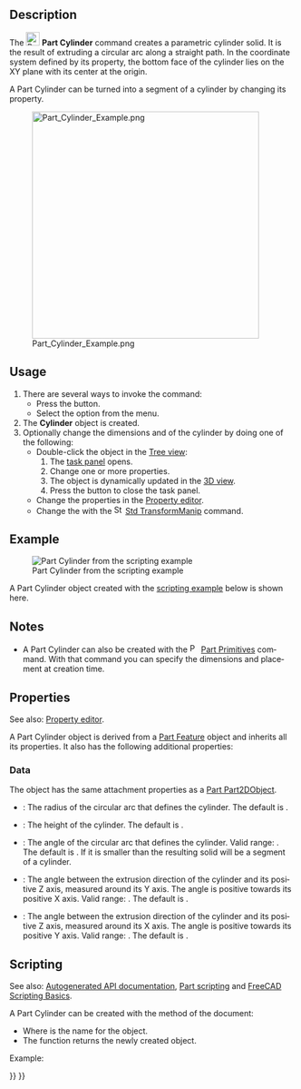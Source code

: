 <languages/>

<div lang="en" dir="ltr" class="mw-content-ltr">
{{Docnav
|[[Part_Box|Box]]
|[[Part_Sphere|Sphere]]
|[[Part_Workbench|Part]]
|IconL=Part_Box.svg
|IconR=Part_Sphere.svg
|IconC=Workbench_Part.svg
}}
</div>

<div class="mw-translate-fuzzy">
{{GuiCommand/es|Name=Part Cylinder|Name/es=Part Cylinder|MenuLocation=Part → Cylinder||Workbenches=[[Part_Workbench/es|Part]], Complete|SeeAlso=[[Part CreatePrimitives/es|Part CreatePrimitives]]}}
</div>

<div lang="en" dir="ltr" class="mw-content-ltr">
==Description==
</div>

<div lang="en" dir="ltr" class="mw-content-ltr">
The [[Image:Part_Cylinder.svg|24px]] '''Part Cylinder''' command creates a parametric cylinder solid. It is the result of extruding a circular arc along a straight path. In the coordinate system defined by its {{PropertyData|Placement}} property, the bottom face of the cylinder lies on the XY plane with its center at the origin.
</div>

<div lang="en" dir="ltr" class="mw-content-ltr">
A Part Cylinder can be turned into a segment of a cylinder by changing its {{PropertyData|Angle}} property.
</div>

[[Image:Part_Cylinder_Example.png|400px]]

<div lang="en" dir="ltr" class="mw-content-ltr">
==Usage==
</div>

<div lang="en" dir="ltr" class="mw-content-ltr">
# There are several ways to invoke the command:
#* Press the {{Button|[[Image:Part_Cylinder.svg|16px]] [[Part_Cylinder|Cylinder]]}} button.
#* Select the {{MenuCommand|Part → Primitives → [[Image:Part_Cylinder.svg|16px]] Cylinder}} option from the menu.
# The '''Cylinder''' object is created.
# Optionally change the dimensions and {{PropertyData|Placement}} of the cylinder by doing one of the following:
#* Double-click the object in the [[Tree_view|Tree view]]:
#*# The {{MenuCommand|Geometric Primitives}}  [[Task panel|task panel]] opens.
#*# Change one or more properties.
#*# The object is dynamically updated in the [[3D_view|3D view]].
#*# Press the {{Button|OK}} button to close the task panel.
#* Change the properties in the [[Property_editor|Property editor]].
#* Change the {{PropertyData|Placement}} with the [[Image:Std_TransformManip.svg|16px]] [[Std_TransformManip|Std TransformManip]] command.
</div>

<div lang="en" dir="ltr" class="mw-content-ltr">
== Example ==
</div>

<div lang="en" dir="ltr" class="mw-content-ltr">
[[Image:Part_Cylinder_Scripting_Example.png|thumb|Part Cylinder from the scripting example]]
</div>

<div lang="en" dir="ltr" class="mw-content-ltr">
A Part Cylinder object created with the [[#Scripting|scripting example]] below is shown here.
</div>

<div lang="en" dir="ltr" class="mw-content-ltr">
== Notes ==
</div>

<div lang="en" dir="ltr" class="mw-content-ltr">
* A Part Cylinder can also be created with the [[Image:Part_Primitives.svg|16px]] [[Part_Primitives|Part Primitives]] command. With that command you can specify the dimensions and placement at creation time.
</div>

<div lang="en" dir="ltr" class="mw-content-ltr">
== Properties ==
</div>

<div lang="en" dir="ltr" class="mw-content-ltr">
See also: [[Property_editor|Property editor]].
</div>

<div lang="en" dir="ltr" class="mw-content-ltr">
A Part Cylinder object is derived from a [[Part_Feature|Part Feature]] object and inherits all its properties. It also has the following additional properties:
</div>

<div lang="en" dir="ltr" class="mw-content-ltr">
=== Data ===
</div>

<div lang="en" dir="ltr" class="mw-content-ltr">
{{TitleProperty|Attachment}}
</div>

<div lang="en" dir="ltr" class="mw-content-ltr">
The object has the same attachment properties as a [[Part_Part2DObject#Data|Part Part2DObject]].
</div>

<div lang="en" dir="ltr" class="mw-content-ltr">
{{TitleProperty|Cylinder}}
</div>

<div lang="en" dir="ltr" class="mw-content-ltr">
* {{PropertyData|Radius|Length}}: The radius of the circular arc that defines the cylinder. The default is {{Value|2mm}}.
* {{PropertyData|Height|Length}}: The height of the cylinder. The default is {{Value|10mm}}.
* {{PropertyData|Angle|Angle}}: The angle of the circular arc that defines the cylinder. Valid range: {{Value|0° &lt; value &lt;&#61; 360°}}. The default is {{Value|360°}}. If it is smaller than {{Value|360°}} the resulting solid will be a segment of a cylinder.
</div>

<div lang="en" dir="ltr" class="mw-content-ltr">
{{TitleProperty|Prism}}
</div>

<div lang="en" dir="ltr" class="mw-content-ltr">
* {{PropertyData|First Angle|Angle}}: The angle between the extrusion direction of the cylinder and its positive Z axis, measured around its Y axis. The angle is positive towards its positive X axis. Valid range: {{Value|0° &lt;&#61; value &lt; 90°}}. The default is {{Value|0°}}. {{Version|0.20}}
* {{PropertyData|Second Angle|Angle}}: The angle between the extrusion direction of the cylinder and its positive Z axis, measured around its X axis. The angle is positive towards its positive Y axis. Valid range: {{Value|0° &lt;&#61; value &lt; 90°}}. The default is {{Value|0°}}. {{Version|0.20}}
</div>

<div lang="en" dir="ltr" class="mw-content-ltr">
== Scripting ==
</div>

<div lang="en" dir="ltr" class="mw-content-ltr">
See also: [https://freecad.github.io/SourceDoc/ Autogenerated API documentation], [[Part_scripting|Part scripting]] and [[FreeCAD_Scripting_Basics|FreeCAD Scripting Basics]].
</div>

<div lang="en" dir="ltr" class="mw-content-ltr">
A Part Cylinder can be created with the {{Incode|addObject()}} method of the document:
</div>

{{Code|code=
cylinder = FreeCAD.ActiveDocument.addObject("Part::Cylinder", "myCylinder")
}}

<div lang="en" dir="ltr" class="mw-content-ltr">
* Where {{Incode|"myCylinder"}} is the name for the object.
* The function returns the newly created object.
</div>

<div lang="en" dir="ltr" class="mw-content-ltr">
Example:
</div>

{{Code|code=
import FreeCAD as App

doc = App.activeDocument()

cylinder = doc.addObject("Part::Cylinder", "myCylinder")
cylinder.Radius = 10
cylinder.Height = 50
cylinder.Placement = App.Placement(App.Vector(5, 10, 15), App.Rotation(75, 60, 30))

doc.recompute()
}}


<div lang="en" dir="ltr" class="mw-content-ltr">
{{Docnav
|[[Part_Box|Box]]
|[[Part_Sphere|Sphere]]
|[[Part_Workbench|Part]]
|IconL=Part_Box.svg
|IconR=Part_Sphere.svg
|IconC=Workbench_Part.svg
}}
</div>

{{Part_Tools_navi{{#translation:}}}}
{{Userdocnavi{{#translation:}}}}
